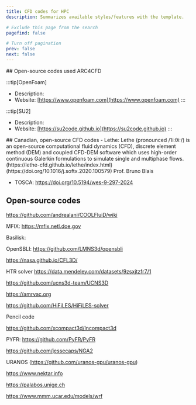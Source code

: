```yaml
---
title: CFD codes for HPC
description: Summarizes available styles/features with the template.

# Exclude this page from the search
pagefind: false

# Turn off pagination
prev: false
next: false
---
```



<Box imgSrc="/src/assets/mpilab.png">
## Open-source codes used ARC4CFD


:::tip[OpenFoam]
 - Description: 
 - Website: [https://www.openfoam.com](https://www.openfoam.com)
:::

:::tip[SU2]
 - Description: 
 - Website: [https://su2code.github.io](https://su2code.github.io)
:::

</Box>


<Box imgSrc="src/assets/mapleLeaf.png">
## Canadian, open-source CFD codes
- Lethe: Lethe (pronounced /ˈliːθiː/) is an open-source computational fluid dynamics (CFD), discrete element method (DEM) and coupled CFD-DEM software which uses high-order continuous Galerkin formulations to simulate single and multiphase flows.
(https://lethe-cfd.github.io/lethe/index.html)
(https://doi.org/10.1016/j.softx.2020.100579)
Prof. Bruno Blais

- TOSCA:
https://doi.org/10.5194/wes-9-297-2024





## Open-source codes
https://github.com/andrealani/COOLFluiD/wiki

MFIX: https://mfix.netl.doe.gov

Basilisk:

OpenSBLI: https://github.com/LMNS3d/opensbli

https://nasa.github.io/CFL3D/

HTR solver https://data.mendeley.com/datasets/9zsxjtzfr7/1


https://github.com/ucns3d-team/UCNS3D


https://amrvac.org


https://github.com/HiFiLES/HiFiLES-solver

Pencil code

https://github.com/xcompact3d/Incompact3d

PYFR: https://github.com/PyFR/PyFR

https://github.com/jessecaps/NGA2


URANOS (https://github.com/uranos-gpu/uranos-gpu)


https://www.nektar.info


https://palabos.unige.ch

https://www.mmm.ucar.edu/models/wrf
</Box>